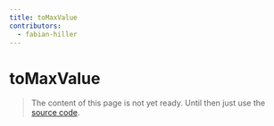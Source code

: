 ```yaml
---
title: toMaxValue
contributors:
  - fabian-hiller
---
```


# toMaxValue

> The content of this page is not yet ready. Until then just use the [source code](https://github.com/fabian-hiller/valibot/blob/main/library/src/transformations/toMaxValue/toMaxValue.ts).
